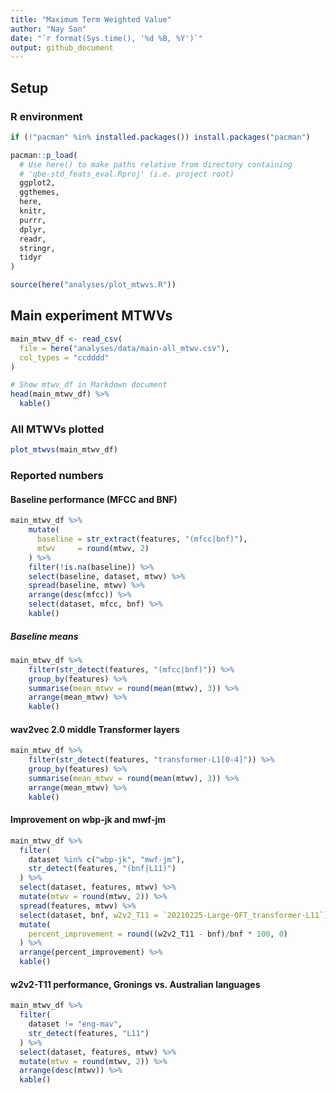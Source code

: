 ```yaml
---
title: "Maximum Term Weighted Value"
author: "Nay San"
date: "`r format(Sys.time(), '%d %B, %Y')`"
output: github_document
---
```


## Setup

### R environment

```r
if (!"pacman" %in% installed.packages()) install.packages("pacman")

pacman::p_load(
  # Use here() to make paths relative from directory containing
  # 'qbe-std_feats_eval.Rproj' (i.e. project root)
  ggplot2,
  ggthemes,
  here,
  knitr,
  purrr,
  dplyr,
  readr,
  stringr,
  tidyr
)

source(here("analyses/plot_mtwvs.R"))
```

## Main experiment MTWVs

```r
main_mtwv_df <- read_csv(
  file = here("analyses/data/main-all_mtwv.csv"),
  col_types = "ccdddd"
)

# Show mtwv_df in Markdown document
head(main_mtwv_df) %>%
  kable()
```

### All MTWVs plotted

```r
plot_mtwvs(main_mtwv_df)
```


### Reported numbers

#### Baseline performance (MFCC and BNF)

```r
main_mtwv_df %>%
    mutate(
      baseline = str_extract(features, "(mfcc|bnf)"),
      mtwv     = round(mtwv, 2)
    ) %>%
    filter(!is.na(baseline)) %>%
    select(baseline, dataset, mtwv) %>%
    spread(baseline, mtwv) %>%
    arrange(desc(mfcc)) %>% 
    select(dataset, mfcc, bnf) %>% 
    kable()
```

##### Baseline means

```r
main_mtwv_df %>%
    filter(str_detect(features, "(mfcc|bnf)")) %>% 
    group_by(features) %>%
    summarise(mean_mtwv = round(mean(mtwv), 3)) %>%
    arrange(mean_mtwv) %>%
    kable()
```


#### wav2vec 2.0 middle Transformer layers

```r
main_mtwv_df %>%
    filter(str_detect(features, "transformer-L1[0-4]")) %>% 
    group_by(features) %>%
    summarise(mean_mtwv = round(mean(mtwv), 3)) %>%
    arrange(mean_mtwv) %>%
    kable()
```

#### Improvement on wbp-jk and mwf-jm

```r
main_mtwv_df %>%
  filter(
    dataset %in% c("wbp-jk", "mwf-jm"),
    str_detect(features, "(bnf|L11)")
  ) %>%
  select(dataset, features, mtwv) %>%
  mutate(mtwv = round(mtwv, 2)) %>% 
  spread(features, mtwv) %>%
  select(dataset, bnf, w2v2_T11 = `20210225-Large-0FT_transformer-L11`) %>%
  mutate(
    percent_improvement = round((w2v2_T11 - bnf)/bnf * 100, 0)
  ) %>%
  arrange(percent_improvement) %>% 
  kable()
```
#### w2v2-T11 performance, Gronings vs. Australian languages

```r
main_mtwv_df %>%
  filter(
    dataset != "eng-mav",
    str_detect(features, "L11")
  ) %>%
  select(dataset, features, mtwv) %>%
  mutate(mtwv = round(mtwv, 2)) %>% 
  arrange(desc(mtwv)) %>%
  kable()
```

